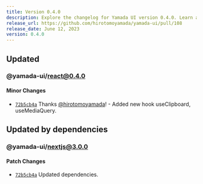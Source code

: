 ```yaml
---
title: Version 0.4.0
description: Explore the changelog for Yamada UI version 0.4.0. Learn about the latest features, bug fixes, and improvements.
release_url: https://github.com/hirotomoyamada/yamada-ui/pull/108
release_date: June 12, 2023
version: 0.4.0
---
```


## Updated

### @yamada-ui/react@0.4.0

#### Minor Changes

- [`72b5cb4a`](https://github.com/hirotomoyamada/yamada-ui/commit/72b5cb4a514743144336f79df29ce48939b22f2d) Thanks [@hirotomoyamada](https://github.com/hirotomoyamada)! - Added new hook useClipboard, useMediaQuery.

## Updated by dependencies

### @yamada-ui/nextjs@3.0.0

#### Patch Changes

- [`72b5cb4a`](https://github.com/hirotomoyamada/yamada-ui/commit/72b5cb4a514743144336f79df29ce48939b22f2d) Updated dependencies.
